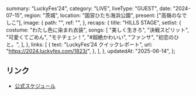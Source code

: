   summary: "LuckyFes’24",
  category: "LIVE",
  liveType: "GUEST",
  date: "2024-07-15",
  region: "茨城",
  location: "国営ひたち海浜公園",
  present: ["高嶺のなでしこ"],
  image: {
    path: "",
    ref: "",
  },
  recaps: {
    title: "HILLS STAGE",
    setlist: {
      costume: "わたし色に染まれ衣装",
      songs: [
        "美しく生きろ",
        "決戦スピリット",
        "可愛くてごめん",
        "モテチェン！",
        "#超絶かわいい",
        "ファンサ",
        "初恋のひと。",
      ],
    },
    links: [
      {
        text: "LuckyFes’24 クイックレポート",
        url: "https://2024.luckyfes.com/1823/",
      },
    ],
  },
  updatedAt: "2025-06-14",
};

## リンク

- [公式スケジュール](https://takanenonadeshiko.jp/?p=2215)
